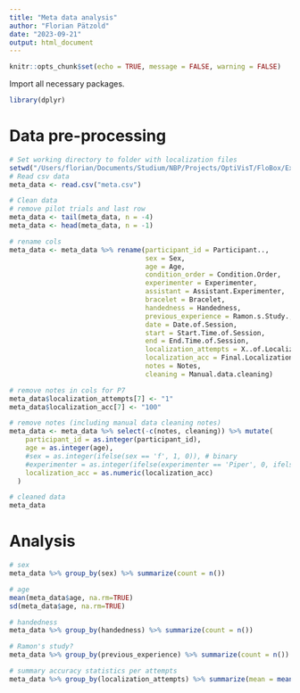 ```yaml
---
title: "Meta data analysis"
author: "Florian Pätzold"
date: "2023-09-21"
output: html_document
---
```


```r
knitr::opts_chunk$set(echo = TRUE, message = FALSE, warning = FALSE)
```

Import all necessary packages.

```r
library(dplyr)
```

# Data pre-processing

```r
# Set working directory to folder with localization files
setwd("/Users/florian/Documents/Studium/NBP/Projects/OptiVisT/FloBox/Experiment/Data/Meta/")
# Read csv data
meta_data <- read.csv("meta.csv")

# Clean data
# remove pilot trials and last row
meta_data <- tail(meta_data, n = -4)
meta_data <- head(meta_data, n = -1)

# rename cols
meta_data <- meta_data %>% rename(participant_id = Participant.., 
                                  sex = Sex, 
                                  age = Age, 
                                  condition_order = Condition.Order, 
                                  experimenter = Experimenter, 
                                  assistant = Assistant.Experimenter,
                                  bracelet = Bracelet,
                                  handedness = Handedness,
                                  previous_experience = Ramon.s.Study.,
                                  date = Date.of.Session,
                                  start = Start.Time.of.Session,
                                  end = End.Time.of.Session,
                                  localization_attempts = X..of.Localization.Blocks..1.3.,
                                  localization_acc = Final.Localization.Accuracy,
                                  notes = Notes,
                                  cleaning = Manual.data.cleaning)

# remove notes in cols for P7
meta_data$localization_attempts[7] <- "1"
meta_data$localization_acc[7] <- "100"

# remove notes (including manual data cleaning notes)
meta_data <- meta_data %>% select(-c(notes, cleaning)) %>% mutate(
    participant_id = as.integer(participant_id),
    age = as.integer(age),
    #sex = as.integer(ifelse(sex == 'f', 1, 0)), # binary
    #experimenter = as.integer(ifelse(experimenter == 'Piper', 0, ifelse(experimenter == 'Milad', 1, 2))), # tertiary
    localization_acc = as.numeric(localization_acc)
  )

# cleaned data
meta_data
```

# Analysis

```r
# sex
meta_data %>% group_by(sex) %>% summarize(count = n())

# age
mean(meta_data$age, na.rm=TRUE)
sd(meta_data$age, na.rm=TRUE)

# handedness
meta_data %>% group_by(handedness) %>% summarize(count = n())

# Ramon's study?
meta_data %>% group_by(previous_experience) %>% summarize(count = n())

# summary accuracy statistics per attempts
meta_data %>% group_by(localization_attempts) %>% summarize(mean = mean(localization_acc), sd = sd(localization_acc), count = n())
```

